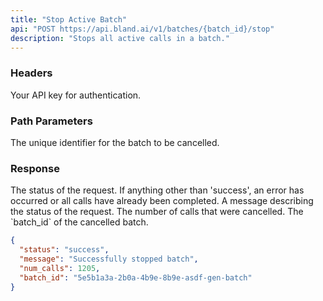```yaml
---
title: "Stop Active Batch"  
api: "POST https://api.bland.ai/v1/batches/{batch_id}/stop"
description: "Stops all active calls in a batch."
---
```


### Headers

<ParamField header="authorization" type="string" required>
  Your API key for authentication.
</ParamField>

### Path Parameters

<ParamField path="batch_id" type="string" required>
  The unique identifier for the batch to be cancelled.
</ParamField>

### Response

<ResponseField name="status" type="string">
  The status of the request. If anything other than 'success', an error has
  occurred or all calls have already been completed.
</ResponseField>

<ResponseField name="message" type="string">
  A message describing the status of the request.
</ResponseField>

<ResponseField name="num_calls" type="number">
  The number of calls that were cancelled.
</ResponseField>

<ResponseField name="batch_id" type="array">
  The `batch_id` of the cancelled batch.
</ResponseField>

<ResponseExample>

```json Response
{
  "status": "success",
  "message": "Successfully stopped batch",
  "num_calls": 1205,
  "batch_id": "5e5b1a3a-2b0a-4b9e-8b9e-asdf-gen-batch"
}
```

</ResponseExample>








